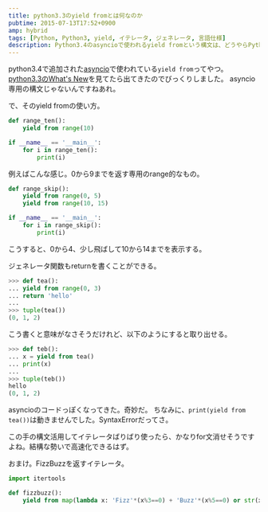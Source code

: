 ```yaml
---
title: python3.3のyield fromとは何なのか
pubtime: 2015-07-13T17:52+0900
amp: hybrid
tags: [Python, Python3, yield, イテレータ, ジェネレータ, 言語仕様]
description: Python3.4のasyncioで使われるyield fromという構文は、どうやらPython3.3で既に導入されていたようです。asyncio以外の場面での使い方について調べてみました。
---
```


python3.4で追加された[asyncio](http://docs.python.jp/3/library/asyncio.html)で使われている`yield from`ってやつ。
[python3.3のWhat's New](http://docs.python.jp/3.3/whatsnew/3.3.html)を見てたら出てきたのでびっくりしました。
asyncio専用の構文じゃないんですねあれ。

で、そのyield fromの使い方。
``` python
def range_ten():
    yield from range(10)

if __name__ == '__main__':
    for i in range_ten():
        print(i)
```
例えばこんな感じ。0から9までを返す専用のrange的なもの。

``` python
def range_skip():
    yield from range(0, 5)
    yield from range(10, 15)

if __name__ == '__main__':
    for i in range_skip():
        print(i)
```
こうすると、0から4、少し飛ばして10から14までを表示する。

ジェネレータ関数もreturnを書くことができる。
``` python
>>> def tea():
...	yield from range(0, 3)
...	return 'hello'
...
>>> tuple(tea())
(0, 1, 2)
```
こう書くと意味がなさそうだけれど、以下のようにすると取り出せる。
``` python
>>> def teb():
...	x = yield from tea()
...	print(x)
...
>>> tuple(teb())
hello
(0, 1, 2)
```
asyncioのコードっぽくなってきた。奇妙だ。
ちなみに、`print(yield from tea())`は動きませんでした。SyntaxErrorだってさ。

この手の構文活用してイテレータばりばり使ったら、かなりfor文消せそうですよね。結構な勢いで高速化できるはず。


おまけ。FizzBuzzを返すイテレータ。
``` python
import itertools

def fizzbuzz():
    yield from map(lambda x: 'Fizz'*(x%3==0) + 'Buzz'*(x%5==0) or str(x), itertools.count(1))
```

